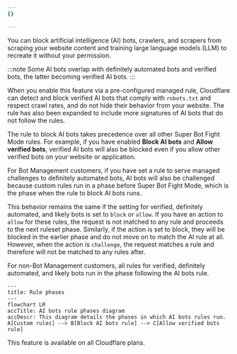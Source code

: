 ```yaml
---
{}

---
```


You can block artificial intelligence (AI) bots, crawlers, and scrapers from scraping your website content and training large language models (LLM) to recreate it without your permission. 

:::note
Some AI bots overlap with definitely automated bots and verified bots, the latter becoming verified AI bots.
:::

When you enable this feature via a pre-configured managed rule, Cloudflare can detect and block verified AI bots that comply with `robots.txt` and respect crawl rates, and do not hide their behavior from your website. The rule has also been expanded to include more signatures of AI bots that do not follow the rules.

The rule to block AI bots takes precedence over all other Super Bot Fight Mode rules. For example, if you have enabled **Block AI bots** and **Allow verified bots**, verified AI bots will also be blocked even if you allow other verified bots on your website or application.

For Bot Management customers, if you have set a rule to serve managed challenges to definitely automated bots, AI bots will also be challenged because custom rules run in a phase before Super Bot Fight Mode, which is the phase when the rule to block AI bots runs. 

This behavior remains the same if the setting for verified, definitely automated, and likely bots is set to `block` or `allow`. If you have an action to `allow` for these rules, the request is not matched to any rule and proceeds to the next ruleset phase. Similarly, if the action is set to block, they will be blocked in the earlier phase and do not move on to match the AI rule at all. However, when the action is `challenge`, the request matches a rule and therefore will not be matched to any rules after. 

For non-Bot Management customers, all rules for verified, definitely automated, and likely bots run in the phase following the AI bots rule. 

```mermaid
---
title: Rule phases
---
flowchart LR
accTitle: AI bots rule phases diagram
accDescr: This diagram details the phases in which AI bots rules run.
A[Custom rules] --> B[Block AI bots rule] --> C[Allow verified bots rule]
```

This feature is available on all Cloudflare plans.
